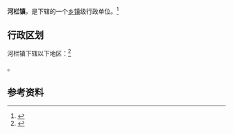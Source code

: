 {{中国乡级行政区|21/10/21/110/000}}

'''河栏镇'''，是{{PRC admin/fullname|21/10/21/110/000|3}}下辖的一个[[乡镇|乡镇]]级行政单位。<ref>{{PRC admin/ref sgc|{{PRC admin/parent|21/10/21/110/000}}}}</ref>

== 行政区划 ==

河栏镇下辖以下地区：<ref>{{PRC admin/ref sgc|21/10/21/110/000}}</ref>

{{PRC admin/children|21/10/21/110/000}}。

== 参考资料 ==

{{reflist}}

{{行政区划小作品}}
{{PRC admin/navcat|21/10/21/110/000}}